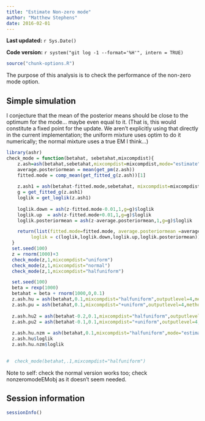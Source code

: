 ```yaml
---
title: "Estimate Non-zero mode"
author: "Matthew Stephens"
date: 2016-02-01
---
```


**Last updated:** `r Sys.Date()`

**Code version:** `r system("git log -1 --format='%H'", intern = TRUE)`

```r
source("chunk-options.R")
```

The purpose of this analysis is to check the performance of the non-zero mode option.

## Simple simulation

I conjecture that the mean of the posterior means should be close to the optimum for the mode...
maybe even equal to it. (That is, this would constitute a fixed point for the update. We aren't
explicitly using that directly in the current implementation; the uniform mixture uses optim to
do it numerically; the normal mixture uses a true EM I think...)

```r
library(ashr)
check_mode = function(betahat, sebetahat,mixcompdist){
    z.ash=ash(betahat,sebetahat,mixcompdist=mixcompdist,mode="estimate")
    average.posteriormean = mean(get_pm(z.ash))
    fitted.mode = comp_mean(get_fitted_g(z.ash))[1]
    
    z.ash1 = ash(betahat-fitted.mode,sebetahat, mixcompdist=mixcompdist) #refit to get g
    g = get_fitted_g(z.ash1)
    loglik = get_loglik(z.ash1)
    
    loglik.down = ash(z-fitted.mode-0.01,1,g=g)$loglik
    loglik.up  = ash(z-fitted.mode+0.01,1,g=g)$loglik
    loglik.posteriormean = ash(z-average.posteriormean,1,g=g)$loglik

    return(list(fitted.mode=fitted.mode, average.posteriormean =average.posteriormean,
         loglik = c(loglik,loglik.down,loglik.up,loglik.posteriormean)))
  }
  set.seed(100)
  z = rnorm(1000)+3
  check_mode(z,1,mixcompdist="uniform")
  check_mode(z,1,mixcompdist="normal")
  check_mode(z,1,mixcompdist="halfuniform")
```

```r
  set.seed(100)
  beta = rexp(1000)
  betahat = beta + rnorm(1000,0,0.1)
  z.ash.hu = ash(betahat,0.1,mixcompdist="halfuniform",outputlevel=4,method="shrink")
  z.ash.pu = ash(betahat,0.1,mixcompdist="+uniform",outputlevel=4,method="shrink")
  
  z.ash.hu2 = ash(betahat-0.2,0.1,mixcompdist="halfuniform",outputlevel=4,method="shrink")
  z.ash.pu2 = ash(betahat-0.1,0.1,mixcompdist="+uniform",outputlevel=4,method="shrink")
  
  z.ash.hu.nzm = ash(betahat,0.1,mixcompdist="halfuniform",mode="estimate",method="shrink")
  z.ash.hu$loglik
  z.ash.hu.nzm$loglik
  

#  check_mode(betahat,.1,mixcompdist="halfuniform")
```

Note to self: check the normal version works too; check nonzeromodeEMobj  as it doesn't seem needed.

## Session information

```r
sessionInfo()
```

